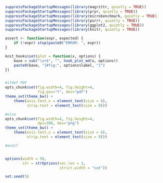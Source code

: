 ```r
suppressPackageStartupMessages(library(magrittr, quietly = TRUE))
suppressPackageStartupMessages(library(pryr, quietly = TRUE))
suppressPackageStartupMessages(library(microbenchmark, quietly = TRUE))
suppressPackageStartupMessages(library(purrr, quietly = TRUE))
suppressPackageStartupMessages(library(ggplot2, quietly = TRUE))
suppressPackageStartupMessages(library(knitr, quietly = TRUE))

assert <- function(expr, expected) {
	if (!expr) stop(paste0("ERROR: ", expr))
}

knit_hooks$set(plot = function(x, options) {
	base = sub("\s+$", "", hook_plot_md(x, options))
    paste0(base, "{#fig:", options$label, "}")
})


#ifdef PDF
opts_chunk$set(fig.width=4, fig.height=4, 
               fig.pos="t", dev="pdf")
theme_set(theme_bw() + 
    theme(axis.text.x = element_text(size = 6),
          strip.text = element_text(size = 8)))

#else
opts_chunk$set(fig.width=4, fig.height=4, 
               dpi=300, dev="png")
theme_set(theme_bw() + 
    theme(axis.text.x = element_text(size = 6),
          strip.text = element_text(size = 8)))

#endif


options(width = 50, 
        str = strOptions(vec.len = 3, 
                         strict.width = "cut"))

set.seed(5)
```

